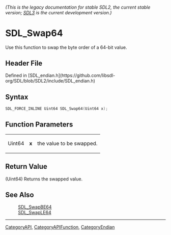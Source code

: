 ====== (This is the legacy documentation for stable SDL2, the current stable version; [https://wiki.libsdl.org/SDL3/ SDL3] is the current development version.) ======
= SDL_Swap64 =

Use this function to swap the byte order of a 64-bit value.

== Header File ==

Defined in [SDL_endian.h](https://github.com/libsdl-org/SDL/blob/SDL2/include/SDL_endian.h)

== Syntax ==

<syntaxhighlight lang='c'>
SDL_FORCE_INLINE Uint64 SDL_Swap64(Uint64 x);</syntaxhighlight>

== Function Parameters ==

{|
|Uint64
|'''x'''
|the value to be swapped.
|}

== Return Value ==

(Uint64) Returns the swapped value.

== See Also ==

:[[SDL_SwapBE64]]
:[[SDL_SwapLE64]]

----
[[CategoryAPI]], [[CategoryAPIFunction]], [[CategoryEndian]]


